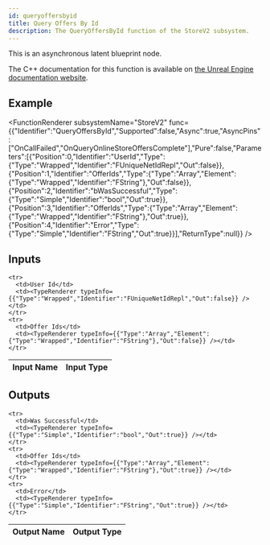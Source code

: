 ```yaml
---
id: queryoffersbyid
title: Query Offers By Id
description: The QueryOffersById function of the StoreV2 subsystem.
---
```



This is an asynchronous latent blueprint node.

The C++ documentation for this function is available on [the Unreal Engine documentation website](https://dev.epicgames.com/documentation/en-us/unreal-engine/API/Plugins/OnlineSubsystem/Interfaces/IOnlineStoreV2/).

## Example

<FunctionRenderer subsystemName="StoreV2" func={{"Identifier":"QueryOffersById","Supported":false,"Async":true,"AsyncPins":["OnCallFailed","OnQueryOnlineStoreOffersComplete"],"Pure":false,"Parameters":[{"Position":0,"Identifier":"UserId","Type":{"Type":"Wrapped","Identifier":"FUniqueNetIdRepl","Out":false}},{"Position":1,"Identifier":"OfferIds","Type":{"Type":"Array","Element":{"Type":"Wrapped","Identifier":"FString"},"Out":false}},{"Position":2,"Identifier":"bWasSuccessful","Type":{"Type":"Simple","Identifier":"bool","Out":true}},{"Position":3,"Identifier":"OfferIds","Type":{"Type":"Array","Element":{"Type":"Wrapped","Identifier":"FString"},"Out":true}},{"Position":4,"Identifier":"Error","Type":{"Type":"Simple","Identifier":"FString","Out":true}}],"ReturnType":null}} />

## Inputs


<table>
  <thead>
    <tr>
      <th>Input Name</th>
      <th>Input Type</th>
    </tr>
  </thead>
  <tbody>
    
    <tr>
      <td>User Id</td>
      <td><TypeRenderer typeInfo={{"Type":"Wrapped","Identifier":"FUniqueNetIdRepl","Out":false}} /></td>
    </tr>
    <tr>
      <td>Offer Ids</td>
      <td><TypeRenderer typeInfo={{"Type":"Array","Element":{"Type":"Wrapped","Identifier":"FString"},"Out":false}} /></td>
    </tr>
  </tbody>
</table>


## Outputs


<table>
  <thead>
    <tr>
      <th>Output Name</th>
      <th>Output Type</th>
    </tr>
  </thead>
  <tbody>
    
    <tr>
      <td>Was Successful</td>
      <td><TypeRenderer typeInfo={{"Type":"Simple","Identifier":"bool","Out":true}} /></td>
    </tr>
    <tr>
      <td>Offer Ids</td>
      <td><TypeRenderer typeInfo={{"Type":"Array","Element":{"Type":"Wrapped","Identifier":"FString"},"Out":true}} /></td>
    </tr>
    <tr>
      <td>Error</td>
      <td><TypeRenderer typeInfo={{"Type":"Simple","Identifier":"FString","Out":true}} /></td>
    </tr>
  </tbody>
</table>


